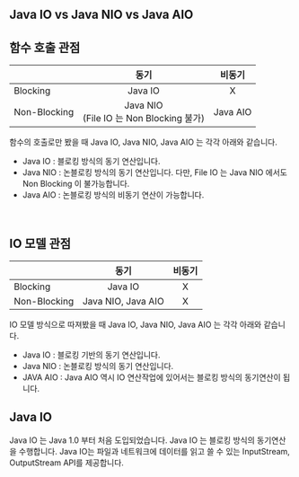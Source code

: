 ## Java IO vs Java NIO vs Java AIO

## 함수 호출 관점

|              |                    동기                     |  비동기  |
| ------------ | :-----------------------------------------: | :------: |
| Blocking     |                   Java IO                   |    X     |
| Non-Blocking | Java NIO<br/>(File IO 는 Non Blocking 불가) | Java AIO |

함수의 호출로만 봤을 때 Java IO, Java NIO, Java AIO 는 각각 아래와 같습니다.

- Java IO : 블로킹 방식의 동기 연산입니다.
- Java NIO : 논블로킹 방식의 동기 연산입니다. 다만, File IO 는 Java NIO 에서도 Non Blocking 이 불가능합니다.
- Java AIO : 논블로킹 방식의 비동기 연산이 가능합니다.

<br/>



## IO 모델 관점

|              |        동기        | 비동기 |
| ------------ | :----------------: | :----: |
| Blocking     |      Java IO       |   X    |
| Non-Blocking | Java NIO, Java AIO |   X    |

IO 모델 방식으로 따져봤을 때 Java IO, Java NIO, Java AIO 는 각각 아래와 같습니다.

- Java IO : 블로킹 기반의 동기 연산입니다.
- Java NIO : 논블로킹 방식의 동기 연산입니다.
- JAVA AIO : Java AIO 역시 IO 연산작업에 있어서는 블로킹 방식의 동기연산이 됩니다.





## Java IO

Java IO 는 Java 1.0 부터 처음 도입되었습니다. Java IO 는 블로킹 방식의 동기연산을 수행합니다. Java IO는 파일과 네트워크에 데이터를 읽고 쓸 수 있는 InputStream, OutputStream API를 제공합니다.

